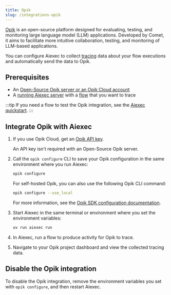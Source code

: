 ```yaml
---
title: Opik
slug: /integrations-opik
---
```



[Opik](https://www.comet.com/site/products/opik/) is an open-source platform designed for evaluating, testing, and monitoring large language model (LLM) applications. Developed by Comet, it aims to facilitate more intuitive collaboration, testing, and monitoring of LLM-based applications.

You can configure Aiexec to collect [tracing](https://www.comet.com/docs/opik/tracing/log_traces) data about your flow executions and automatically send the data to Opik.

## Prerequisites

- An [Open-Source Opik server or an Opik Cloud account](https://www.comet.com/docs/opik/faq#what-is-the-difference-between-opik-cloud-and-the-open-source-opik-platform-)
- A [running Aiexec server](/get-started-installation) with a [flow](/concepts-flows) that you want to trace

:::tip
If you need a flow to test the Opik integration, see the [Aiexec quickstart](/get-started-quickstart).
:::

## Integrate Opik with Aiexec

1. If you use Opik Cloud, get an [Opik API key](https://www.comet.com/docs/opik/faq#where-can-i-find-my-opik-api-key-).

    An API key isn't required with an Open-Source Opik server.

2. Call the `opik configure` CLI to save your Opik configuration in the same environment where you run Aiexec:

    ```bash
    opik configure
    ```

    For self-hosted Opik, you can also use the following Opik CLI command:

    ```bash
    opik configure --use_local
    ```

    For more information, see the [Opik SDK configuration documentation](https://www.comet.com/docs/opik/tracing/sdk_configuration).

3. Start Aiexec in the same terminal or environment where you set the environment variables:

    ```bash
    uv run aiexec run
    ```

4. In Aiexec, run a flow to produce activity for Opik to trace.

5. Navigate to your Opik project dashboard and view the collected tracing data.

## Disable the Opik integration

To disable the Opik integration, remove the environment variables you set with `opik configure`, and then restart Aiexec.